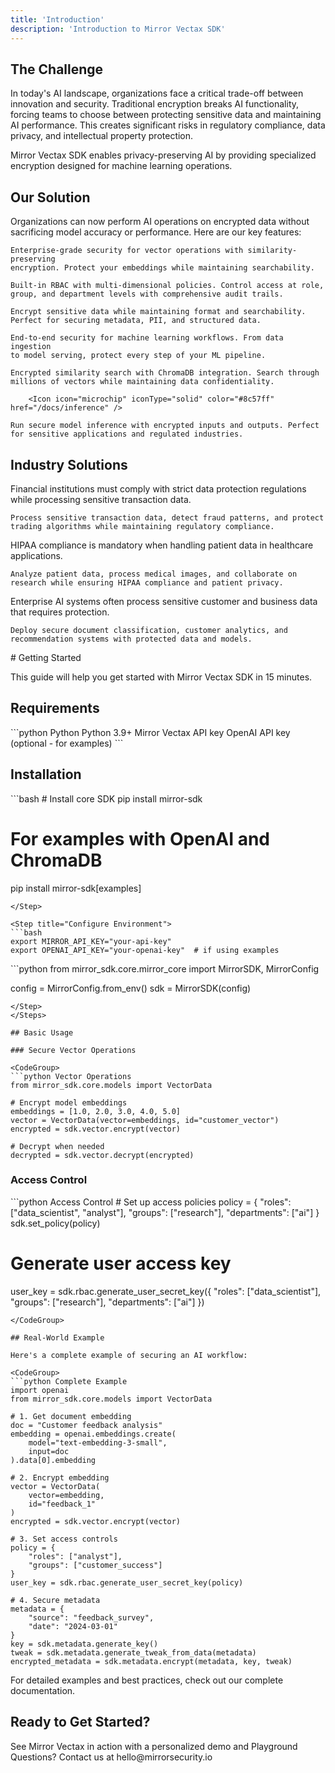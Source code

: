 ```yaml
---
title: 'Introduction'
description: 'Introduction to Mirror Vectax SDK'
---
```



## The Challenge

In today's AI landscape, organizations face a critical trade-off between innovation and security. Traditional encryption breaks AI functionality, forcing teams to choose between protecting sensitive data and maintaining AI performance. This creates significant risks in regulatory compliance, data privacy, and intellectual property protection.

<Info>
  Mirror Vectax SDK enables privacy-preserving AI by providing specialized encryption designed for machine learning operations.
</Info>

## Our Solution

Organizations can now perform AI operations on encrypted data without sacrificing model accuracy or performance. Here are our key features:

<CardGroup cols={2}>
  <Card title="Secure Vector Operations" > 

  <Icon icon="shield-halved"  iconType="solid" color="#8c57ff"  href="/docs/secure-vector" />

    Enterprise-grade security for vector operations with similarity-preserving
    encryption. Protect your embeddings while maintaining searchability.
  </Card>

  <Card title="Fine-Grained Access Control">
<Icon icon="check" iconType="solid" color="#8c57ff"  href="/docs/access-control" />
  
    Built-in RBAC with multi-dimensional policies. Control access at role,
    group, and department levels with comprehensive audit trails.
  </Card>

  <Card title="Format-Preserving Encryption" >
  <Icon icon="lock" iconType="solid" color="#8c57ff"  href="/docs/access-control" />

    Encrypt sensitive data while maintaining format and searchability.
    Perfect for securing metadata, PII, and structured data.
  </Card>

  <Card title="Secure Agents Pipeline">
    <Icon icon="diagram-project" iconType="solid" color="#8c57ff"  href="/docs/agents" />

    End-to-end security for machine learning workflows. From data ingestion
    to model serving, protect every step of your ML pipeline.
  </Card>

  <Card title="Vector Search">
      <Icon icon="magnifying-glass" iconType="solid" color="#8c57ff"  href="/docs/vector-search" />

    Encrypted similarity search with ChromaDB integration. Search through
    millions of vectors while maintaining data confidentiality.
  </Card>

  <Card title="Encrypted Inference" > 

        <Icon icon="microchip" iconType="solid" color="#8c57ff"  href="/docs/inference" />

    Run secure model inference with encrypted inputs and outputs. Perfect
    for sensitive applications and regulated industries.
  </Card>
</CardGroup>

## Industry Solutions

<Tabs>
  <Tab title="Financial Services">
    <Warning>
      Financial institutions must comply with strict data protection regulations while processing sensitive transaction data.
    </Warning>

    Process sensitive transaction data, detect fraud patterns, and protect trading algorithms while maintaining regulatory compliance.
  </Tab>

  <Tab title="Healthcare">
    <Warning>
      HIPAA compliance is mandatory when handling patient data in healthcare applications.
    </Warning>

    Analyze patient data, process medical images, and collaborate on research while ensuring HIPAA compliance and patient privacy.
  </Tab>

  <Tab title="Enterprise AI">
    <Warning>
      Enterprise AI systems often process sensitive customer and business data that requires protection.
    </Warning>

    Deploy secure document classification, customer analytics, and recommendation systems with protected data and models.
  </Tab>
</Tabs>
# Getting Started

This guide will help you get started with Mirror Vectax SDK in 15 minutes.

## Requirements

<CodeGroup>
```python Python
Python 3.9+
Mirror Vectax API key
OpenAI API key (optional - for examples)
```
</CodeGroup>

## Installation

<Steps>
<Step title="Install Core SDK">
```bash
# Install core SDK
pip install mirror-sdk

# For examples with OpenAI and ChromaDB
pip install mirror-sdk[examples]
```
</Step>

<Step title="Configure Environment">
```bash
export MIRROR_API_KEY="your-api-key"
export OPENAI_API_KEY="your-openai-key"  # if using examples
```
</Step>

<Step title="Initialize SDK">
```python
from mirror_sdk.core.mirror_core import MirrorSDK, MirrorConfig

config = MirrorConfig.from_env()
sdk = MirrorSDK(config)
```
</Step>
</Steps>

## Basic Usage

### Secure Vector Operations

<CodeGroup>
```python Vector Operations
from mirror_sdk.core.models import VectorData

# Encrypt model embeddings
embeddings = [1.0, 2.0, 3.0, 4.0, 5.0]
vector = VectorData(vector=embeddings, id="customer_vector")
encrypted = sdk.vector.encrypt(vector)

# Decrypt when needed
decrypted = sdk.vector.decrypt(encrypted)
```
</CodeGroup>

### Access Control

<CodeGroup>
```python Access Control
# Set up access policies
policy = {
    "roles": ["data_scientist", "analyst"],
    "groups": ["research"],
    "departments": ["ai"]
}
sdk.set_policy(policy)

# Generate user access key
user_key = sdk.rbac.generate_user_secret_key({
    "roles": ["data_scientist"],
    "groups": ["research"],
    "departments": ["ai"]
})
```
</CodeGroup>

## Real-World Example

Here's a complete example of securing an AI workflow:

<CodeGroup>
```python Complete Example
import openai
from mirror_sdk.core.models import VectorData

# 1. Get document embedding
doc = "Customer feedback analysis"
embedding = openai.embeddings.create(
    model="text-embedding-3-small",
    input=doc
).data[0].embedding

# 2. Encrypt embedding
vector = VectorData(
    vector=embedding,
    id="feedback_1"
)
encrypted = sdk.vector.encrypt(vector)

# 3. Set access controls
policy = {
    "roles": ["analyst"],
    "groups": ["customer_success"]
}
user_key = sdk.rbac.generate_user_secret_key(policy)

# 4. Secure metadata
metadata = {
    "source": "feedback_survey",
    "date": "2024-03-01"
}
key = sdk.metadata.generate_key()
tweak = sdk.metadata.generate_tweak_from_data(metadata)
encrypted_metadata = sdk.metadata.encrypt(metadata, key, tweak)
```
</CodeGroup>


<Tip>
For detailed examples and best practices, check out our complete documentation.
</Tip>

## Ready to Get Started?

<CardGroup cols={1}>
 

  <Card title="Request Demo" icon="presentation-screen" href="http://platform.mirrorsecurity.io">
    See Mirror Vectax in action with a personalized demo and Playground 
  </Card>
</CardGroup>

<Check>
  Questions? Contact us at hello@mirrorsecurity.io
</Check>